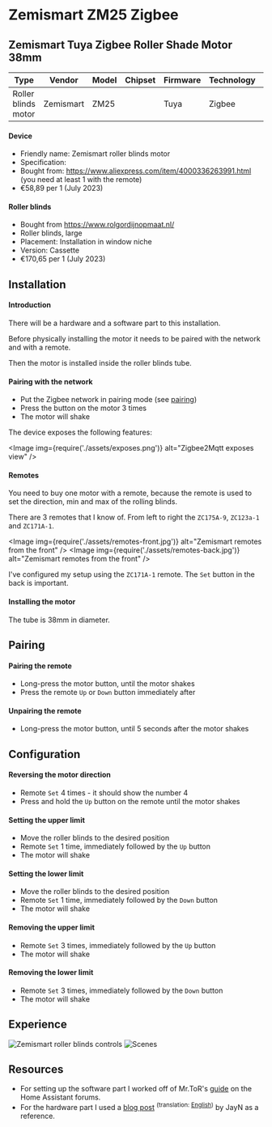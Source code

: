 
# Zemismart ZM25 Zigbee

## Zemismart Tuya Zigbee Roller Shade Motor 38mm

| Type                | Vendor    | Model | Chipset | Firmware | Technology | Protocol |
| ------------------- | --------- | ----- | ------- | -------- | ---------- | -------- |
| Roller blinds motor | Zemismart | ZM25  |         | Tuya     | Zigbee     | Zigbee   |

#### Device

- Friendly name: Zemismart roller blinds motor
- Specification:
- Bought from: https://www.aliexpress.com/item/4000336263991.html (you need at least 1 with the
  remote)
- €58,89 per 1 (July 2023)

#### Roller blinds

- Bought from https://www.rolgordijnopmaat.nl/
- Roller blinds, large
- Placement: Installation in window niche
- Version: Cassette
- €170,65 per 1 (July 2023)

## Installation

#### Introduction

There will be a hardware and a software part to this installation.

Before physically installing the motor it needs to be paired with the network and with a remote.

Then the motor is installed inside the roller blinds tube.

#### Pairing with the network

- Put the Zigbee network in pairing mode (see [pairing](../../pairing/zigbee))
- Press the button on the motor 3 times
- The motor will shake

The device exposes the following features:

<Image img={require('./assets/exposes.png')} alt="Zigbee2Mqtt exposes view" />

#### Remotes

You need to buy one motor with a remote, because the remote is used to set the direction, min and
max of the rolling blinds.

There are 3 remotes that I know of. From left to right the `ZC175A-9`, `ZC123a-1` and `ZC171A-1`.

<Image img={require('./assets/remotes-front.jpg')} alt="Zemismart remotes from the front" />
<Image img={require('./assets/remotes-back.jpg')} alt="Zemismart remotes from the front" />

I've configured my setup using the `ZC171A-1` remote. The `Set` button in the back is important.

#### Installing the motor

The tube is 38mm in diameter.

## Pairing

#### Pairing the remote

- Long-press the motor button, until the motor shakes
- Press the remote `Up` or `Down` button immediately after

#### Unpairing the remote

- Long-press the motor button, until 5 seconds after the motor shakes

## Configuration

#### Reversing the motor direction

- Remote `Set` 4 times - it should show the number 4
- Press and hold the `Up` button on the remote until the motor shakes

#### Setting the upper limit

- Move the roller blinds to the desired position
- Remote `Set` 1 time, immediately followed by the `Up` button
- The motor will shake

#### Setting the lower limit

- Move the roller blinds to the desired position
- Remote `Set` 1 time, immediately followed by the `Down` button
- The motor will shake

#### Removing the upper limit

- Remote `Set` 3 times, immediately followed by the `Up` button
- The motor will shake

#### Removing the lower limit

- Remote `Set` 3 times, immediately followed by the `Down` button
- The motor will shake

## Experience

<ImageWrapper>
  <Image img={require('./assets/controls.png')} alt="Zemismart roller blinds controls" />
  <Image img={require('./assets/scenes.png')} alt="Scenes" />
</ImageWrapper>

## Resources

- For setting up the software part I worked off of Mr.ToR's
  [guide](https://community.home-assistant.io/t/zemismart-zm25-zigbee-howto-tubular-roller-blind-shade-cover-motor/474992)
  on the Home Assistant forums.
- For the hardware part I used a [blog post](https://m.blog.naver.com/2kiu/221955091776)
  <sup>(translation\: [English](./assets/BlogPost-JayN-ZemismartZigbeeRollerShadeMotor.pdf))</sup> by
  JayN as a reference.
